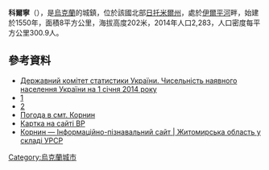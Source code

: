 {{No footnotes|time=2015-09-16T15:05:30+00:00}}
{{coord|50|5|2|N|29|32|15|E|scale:30000|display=title}}  

'''科爾寧'''（{{lang-uk|Корнин}}），是[[烏克蘭|烏克蘭]]的城鎮，位於該國北部[[日托米爾州|日托米爾州]]，處於[[伊爾平河|伊爾平河]]畔，始建於1550年，面積8平方公里，海拔高度202米，2014年人口2,283，人口密度每平方公里300.9人。

==參考資料==
*[http://www.ukrstat.gov.ua/druk/publicat/kat_u/2014/zb/06/zb_nas_13.zip Державний комітет статистики України. Чисельність наявного населення України на 1 січня 2014 року] {{Wayback|url=http://www.ukrstat.gov.ua/druk/publicat/kat_u/2014/zb/06/zb_nas_13.zip |date=20201130130629 }}
*[https://web.archive.org/web/20140101133531/http://dir.icm.edu.pl/pl/Slownik_geograficzny/Tom_IV/409]
*[http://dir.icm.edu.pl/pl/Slownik_geograficzny/Tom_XV_cz.2/126] {{Wayback|url=http://dir.icm.edu.pl/pl/Slownik_geograficzny/Tom_XV_cz.2/126 |date=20140101134324 }}
* [http://weather.in.ua/ua/zhitomirskaja/11506 Погода в смт. Корнин] {{Wayback|url=http://weather.in.ua/ua/zhitomirskaja/11506 |date=20201031171242 }}
* [http://gska2.rada.gov.ua/pls/z7502/A005?rdat1=20.10.2003&rf7571=10404 Картка на сайті ВР]{{dead link|date=2018年1月 |bot=InternetArchiveBot |fix-attempted=yes }}
* [http://imsu-zhytomyr.com/mista-i-sela-zhytomyrskoi-oblasti/popilnjanskyj-rajon-/kornyn-.html Корнин — Інформаційно-пізнавальний сайт | Житомирська область у складі УРСР] {{Wayback|url=http://imsu-zhytomyr.com/mista-i-sela-zhytomyrskoi-oblasti/popilnjanskyj-rajon-/kornyn-.html |date=20200702075303 }}

{{Ukraine-geo-stub}}
[[Category:烏克蘭城市|Category:烏克蘭城市]]